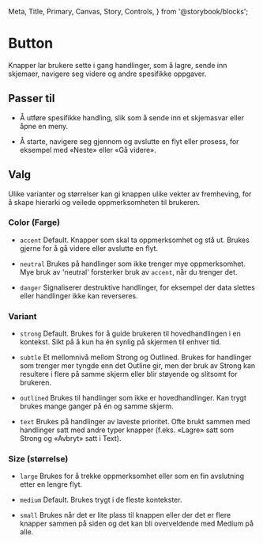   Meta,
  Title,
  Primary,
  Canvas,
  Story,
  Controls,
} from '@storybook/blocks';

<Meta of={FhiButtonStories} />

# Button

Knapper lar brukere sette i gang handlinger, som å lagre, sende inn skjemaer,
navigere seg videre og andre spesifikke oppgaver.

## Passer til

- Å utføre spesifikke handling, slik som å sende inn et skjemasvar eller åpne en meny.

- Å starte, navigere seg gjennom og avslutte en flyt eller prosess, for eksempel med «Neste» eller «Gå videre».

<Primary />

<Controls />

## Valg

Ulike varianter og størrelser kan gi knappen ulike vekter av fremheving, for å skape hierarki og veilede oppmerksomheten til brukeren.

### Color (Farge)

- `accent` Default. Knapper som skal ta oppmerksomhet og stå ut. Brukes gjerne for å gå videre eller avslutte en flyt.

<Canvas of={FhiButtonStories.Accent} />

- `neutral` Brukes på handlinger som ikke trenger mye oppmerksomhet. Mye bruk av 'neutral' forsterker bruk av `accent`, når du trenger det.

<Canvas of={FhiButtonStories.Neutral} />

- `danger` Signaliserer destruktive handlinger, for eksempel der data slettes eller handlinger ikke kan reverseres.

<Canvas of={FhiButtonStories.Danger} />

### Variant

- `strong` Default. Brukes for å guide brukeren til hovedhandlingen i en kontekst. Sikt på å kun ha én synlig på skjermen til enhver tid.

- `subtle` Et mellomnivå mellom Strong og Outlined. Brukes for handlinger som trenger mer tyngde enn det Outline gir, men der bruk av Strong kan resultere i flere på samme skjerm eller blir støyende og slitsomt for brukeren.

- `outlined` Brukes til handlinger som ikke er hovedhandlinger. Kan trygt brukes mange ganger på én og samme skjerm.

- `text` Brukes på handlinger av laveste prioritet. Ofte brukt sammen med handlinger satt med andre typer knapper (f.eks. «Lagre» satt som Strong og «Avbryt» satt i Text).

<Canvas of={FhiButtonStories.showVariants} />

### Size (størrelse)

- `large` Brukes for å trekke oppmerksomhet eller som en fin avslutning etter en lengre flyt.

- `medium` Default. Brukes trygt i de fleste kontekster.

- `small` Brukes når det er lite plass til knappen eller der det er flere knapper sammen på siden og det kan bli overveldende med Medium på alle.

<Canvas of={FhiButtonStories.showSizes} />
